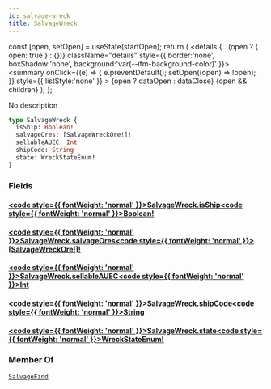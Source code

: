 ```yaml
---
id: salvage-wreck
title: SalvageWreck
---
```









  const [open, setOpen] = useState(startOpen);
  return (
    <details {...(open ? { open: true } : {})} className="details" style={{ border:'none', boxShadow:'none', background:'var(--ifm-background-color)' }}>
      <summary
        onClick={(e) => {
          e.preventDefault();
          setOpen((open) => !open);
        }}
        style={{ listStyle:'none' }}
      >
      {open ? dataOpen : dataClose}
      </summary>
      {open && children}
    </details>
  );
};








No description


```graphql
type SalvageWreck {
  isShip: Boolean!
  salvageOres: [SalvageWreckOre!]!
  sellableAUEC: Int
  shipCode: String
  state: WreckStateEnum!
}
```




### Fields

#### [<code style={{ fontWeight: 'normal' }}>SalvageWreck.<b>isShip</b></code>](#)<Bullet />[<code style={{ fontWeight: 'normal' }}><b>Boolean!</b></code>](/api/types/scalars/boolean.mdx) <Badge class="badge badge--secondary badge--non_null" text="non-null"/> <Badge class="badge badge--secondary " text="scalar"/> 



#### [<code style={{ fontWeight: 'normal' }}>SalvageWreck.<b>salvageOres</b></code>](#)<Bullet />[<code style={{ fontWeight: 'normal' }}><b>[SalvageWreckOre!]!</b></code>](/api/types/objects/salvage-wreck-ore.mdx) <Badge class="badge badge--secondary badge--non_null" text="non-null"/> <Badge class="badge badge--secondary " text="object"/> 



#### [<code style={{ fontWeight: 'normal' }}>SalvageWreck.<b>sellableAUEC</b></code>](#)<Bullet />[<code style={{ fontWeight: 'normal' }}><b>Int</b></code>](/api/types/scalars/int.mdx) <Badge class="badge badge--secondary " text="scalar"/> 



#### [<code style={{ fontWeight: 'normal' }}>SalvageWreck.<b>shipCode</b></code>](#)<Bullet />[<code style={{ fontWeight: 'normal' }}><b>String</b></code>](/api/types/scalars/string.mdx) <Badge class="badge badge--secondary " text="scalar"/> 



#### [<code style={{ fontWeight: 'normal' }}>SalvageWreck.<b>state</b></code>](#)<Bullet />[<code style={{ fontWeight: 'normal' }}><b>WreckStateEnum!</b></code>](/api/types/enums/wreck-state-enum.mdx) <Badge class="badge badge--secondary badge--non_null" text="non-null"/> <Badge class="badge badge--secondary " text="enum"/> 







### Member Of

[`SalvageFind`](/api/types/objects/salvage-find.mdx)  <Badge class="badge badge--secondary badge--relation" text="object"/>